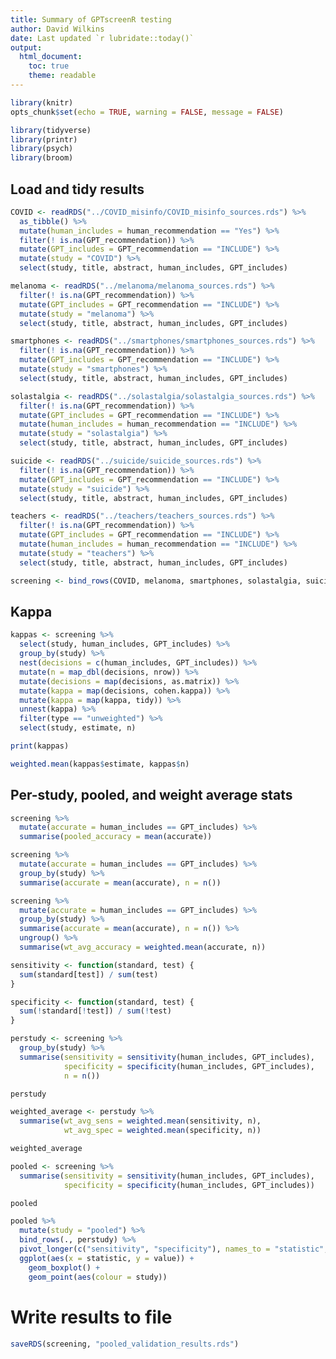 ```yaml
---
title: Summary of GPTscreenR testing
author: David Wilkins
date: Last updated `r lubridate::today()`
output:
  html_document:
    toc: true
    theme: readable
---
```


```r
library(knitr)
opts_chunk$set(echo = TRUE, warning = FALSE, message = FALSE)
```

```r
library(tidyverse)
library(printr)
library(psych)
library(broom)
```

## Load and tidy results

```r
COVID <- readRDS("../COVID_misinfo/COVID_misinfo_sources.rds") %>%
  as_tibble() %>%
  mutate(human_includes = human_recommendation == "Yes") %>%
  filter(! is.na(GPT_recommendation)) %>%
  mutate(GPT_includes = GPT_recommendation == "INCLUDE") %>%
  mutate(study = "COVID") %>%
  select(study, title, abstract, human_includes, GPT_includes)
```

```r
melanoma <- readRDS("../melanoma/melanoma_sources.rds") %>%
  filter(! is.na(GPT_recommendation)) %>%
  mutate(GPT_includes = GPT_recommendation == "INCLUDE") %>%
  mutate(study = "melanoma") %>%
  select(study, title, abstract, human_includes, GPT_includes)
```

```r
smartphones <- readRDS("../smartphones/smartphones_sources.rds") %>%
  filter(! is.na(GPT_recommendation)) %>%
  mutate(GPT_includes = GPT_recommendation == "INCLUDE") %>%
  mutate(study = "smartphones") %>%
  select(study, title, abstract, human_includes, GPT_includes)
```

```r
solastalgia <- readRDS("../solastalgia/solastalgia_sources.rds") %>%
  filter(! is.na(GPT_recommendation)) %>%
  mutate(GPT_includes = GPT_recommendation == "INCLUDE") %>%
  mutate(human_includes = human_recommendation == "INCLUDE") %>%
  mutate(study = "solastalgia") %>%
  select(study, title, abstract, human_includes, GPT_includes)
```

```r
suicide <- readRDS("../suicide/suicide_sources.rds") %>%
  filter(! is.na(GPT_recommendation)) %>%
  mutate(GPT_includes = GPT_recommendation == "INCLUDE") %>%
  mutate(study = "suicide") %>%
  select(study, title, abstract, human_includes, GPT_includes)
```

```r
teachers <- readRDS("../teachers/teachers_sources.rds") %>%
  filter(! is.na(GPT_recommendation)) %>%
  mutate(GPT_includes = GPT_recommendation == "INCLUDE") %>%
  mutate(human_includes = human_recommendation == "INCLUDE") %>%
  mutate(study = "teachers") %>%
  select(study, title, abstract, human_includes, GPT_includes)
```

```r
screening <- bind_rows(COVID, melanoma, smartphones, solastalgia, suicide, teachers)
```

## Kappa

```r
kappas <- screening %>%
  select(study, human_includes, GPT_includes) %>%
  group_by(study) %>%
  nest(decisions = c(human_includes, GPT_includes)) %>%
  mutate(n = map_dbl(decisions, nrow)) %>%
  mutate(decisions = map(decisions, as.matrix)) %>%
  mutate(kappa = map(decisions, cohen.kappa)) %>%
  mutate(kappa = map(kappa, tidy)) %>%
  unnest(kappa) %>%
  filter(type == "unweighted") %>%
  select(study, estimate, n)

print(kappas)

weighted.mean(kappas$estimate, kappas$n)
```

## Per-study, pooled, and weight average stats

```r
screening %>%
  mutate(accurate = human_includes == GPT_includes) %>%
  summarise(pooled_accuracy = mean(accurate))

screening %>%
  mutate(accurate = human_includes == GPT_includes) %>%
  group_by(study) %>%
  summarise(accurate = mean(accurate), n = n())

screening %>%
  mutate(accurate = human_includes == GPT_includes) %>%
  group_by(study) %>%
  summarise(accurate = mean(accurate), n = n()) %>%
  ungroup() %>%
  summarise(wt_avg_accuracy = weighted.mean(accurate, n))

sensitivity <- function(standard, test) {
  sum(standard[test]) / sum(test)
}

specificity <- function(standard, test) {
  sum(!standard[!test]) / sum(!test)
}

perstudy <- screening %>%
  group_by(study) %>%
  summarise(sensitivity = sensitivity(human_includes, GPT_includes),
            specificity = specificity(human_includes, GPT_includes),
            n = n())

perstudy

weighted_average <- perstudy %>%
  summarise(wt_avg_sens = weighted.mean(sensitivity, n),
            wt_avg_spec = weighted.mean(specificity, n))

weighted_average

pooled <- screening %>%
  summarise(sensitivity = sensitivity(human_includes, GPT_includes),
            specificity = specificity(human_includes, GPT_includes))

pooled

pooled %>%
  mutate(study = "pooled") %>%
  bind_rows(., perstudy) %>%
  pivot_longer(c("sensitivity", "specificity"), names_to = "statistic", values_to = "value") %>%
  ggplot(aes(x = statistic, y = value)) +
    geom_boxplot() +
    geom_point(aes(colour = study))
```

# Write results to file

```r
saveRDS(screening, "pooled_validation_results.rds")
```

